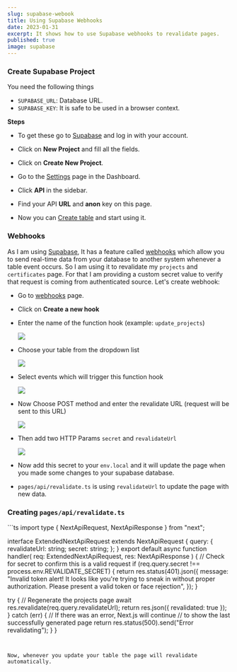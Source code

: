 ```yaml
---
slug: supabase-webook
title: Using Supabase Webhooks
date: 2023-01-31
excerpt: It shows how to use Supabase webhooks to revalidate pages.
published: true
image: supabase
---
```



### Create Supabase Project

You need the following things
  * `SUPABASE_URL`: Database URL.
  * `SUPABASE_KEY`: It is safe to be used in a browser context.

  **Steps**

  * To get these go to [Supabase](https://app.supabase.com/sign-in) and log in with your account.

  * Click on **New Project** and fill all the fields.

  * Click on **Create New Project**.

  * Go to the [Settings](https://app.supabase.com/project/_/settings/general) page in the Dashboard.

  * Click **API** in the sidebar.

  * Find your API **URL** and **anon** key on this page.

  * Now you can [Create table](https://app.supabase.com/project/_/editor) and start using it.


### Webhooks

As I am using [Supabase](https://supabase.com/), It has a feature called [webhooks](https://supabase.com/docs/guides/database/webhooks) which allow you to send real-time data from your database to another system whenever a table event occurs. So I am using it to revalidate my `projects` and `certificates` page. For that I am providing a custom secret value to verify that request is coming from authenticated source. Let's create webhook:
  * Go to [webhooks](https://app.supabase.com/project/_/database/hooks) page.
  * Click on **Create a new hook**
  * Enter the name of the function hook (example: `update_projects`)

    ![](https://i.imgur.com/QAYIkKZ.png)

  * Choose your table from the dropdown list
  
    ![](https://i.imgur.com/Hspecbe.png)

  * Select events which will trigger this function hook

    ![](https://i.imgur.com/OYq1qcg.png)

  * Now Choose POST method and enter the revalidate URL (request will be sent to this URL)

    ![](https://i.imgur.com/lpicIsR.png)

  *  Then add two HTTP Params `secret` and `revalidateUrl` 
    
        ![](https://i.imgur.com/Mw1Ia0o.png)

  * Now add this secret to your `env.local` and it will update the page when you made some changes to your supabase database.
  * `pages/api/revalidate.ts` is using `revalidateUrl` to update the page with new data.


### Creating `pages/api/revalidate.ts`


<CodeTitle title="pages/api/revalidate.ts" lang="ts" />
```ts
import type { NextApiRequest, NextApiResponse } from "next";

interface ExtendedNextApiRequest extends NextApiRequest {
  query: {
    revalidateUrl: string;
    secret: string;
  };
}
export default async function handler(
  req: ExtendedNextApiRequest,
  res: NextApiResponse
) {
  // Check for secret to confirm this is a valid request
  if (req.query.secret !== process.env.REVALIDATE_SECRET) {
    return res.status(401).json({
      message:
        "Invalid token alert! It looks like you're trying to sneak in without proper authorization. Please present a valid token or face rejection",
    });
  }

  try {
    // Regenerate the projects page
    await res.revalidate(req.query.revalidateUrl);
    return res.json({ revalidated: true });
  } catch (err) {
    // If there was an error, Next.js will continue
    // to show the last successfully generated page
    return res.status(500).send("Error revalidating");
  }
}
```


Now, whenever you update your table the page will revalidate automatically.



